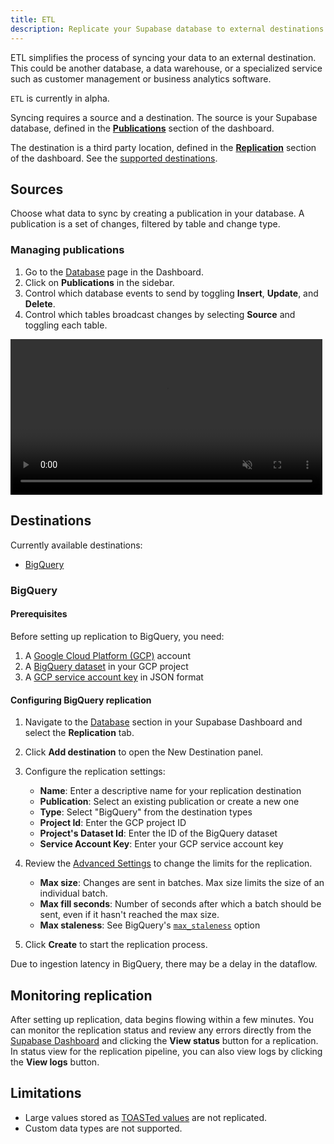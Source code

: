 ```yaml
---
title: ETL
description: Replicate your Supabase database to external destinations
---
```


ETL simplifies the process of syncing your data to an external destination. This could be another database, a data warehouse, or a specialized service such as customer management or business analytics software.

<Admonition type="caution">

`ETL` is currently in alpha.

</Admonition>

Syncing requires a source and a destination. The source is your Supabase database, defined in the [**Publications**](https://supabase.com/dashboard/project/_/database/publications) section of the dashboard.

The destination is a third party location, defined in the [**Replication**](https://supabase.com/dashboard/project/_/database/replication) section of the dashboard. See the [supported destinations](#destinations).

## Sources

Choose what data to sync by creating a publication in your database. A publication is a set of changes, filtered by table and change type.

### Managing publications

1. Go to the [Database](https://supabase.com/dashboard/project/_/database/tables) page in the Dashboard.
2. Click on **Publications** in the sidebar.
3. Control which database events to send by toggling **Insert**, **Update**, and **Delete**.
4. Control which tables broadcast changes by selecting **Source** and toggling each table.

<video width="99%" muted playsInline controls={true}>
  <source
    src="https://xguihxuzqibwxjnimxev.supabase.co/storage/v1/object/public/videos/docs/api/api-realtime.mp4"
    type="video/mp4"
  />
</video>

## Destinations

Currently available destinations:

- [BigQuery](#bigquery)

### BigQuery

#### Prerequisites

Before setting up replication to BigQuery, you need:

1. A [Google Cloud Platform (GCP)](https://cloud.google.com/gcp) account
2. A [BigQuery dataset](https://cloud.google.com/bigquery/docs/datasets-intro) in your GCP project
3. A [GCP service account key](https://cloud.google.com/iam/docs/keys-create-delete) in JSON format

#### Configuring BigQuery replication

1. Navigate to the [Database](https://supabase.com/dashboard/project/_/database/tables) section in your Supabase Dashboard and select the **Replication** tab.
2. Click **Add destination** to open the New Destination panel.
3. Configure the replication settings:
   - **Name**: Enter a descriptive name for your replication destination
   - **Publication**: Select an existing publication or create a new one
   - **Type**: Select "BigQuery" from the destination types
   - **Project Id**: Enter the GCP project ID
   - **Project's Dataset Id**: Enter the ID of the BigQuery dataset
   - **Service Account Key**: Enter your GCP service account key
4. Review the [Advanced Settings](#advanced-settings) to change the limits for the replication.

    - **Max size**: Changes are sent in batches. Max size limits the size of an individual batch.
    - **Max fill seconds**: Number of seconds after which a batch should be sent, even if it hasn't reached the max size.
    - **Max staleness**: See BigQuery's [`max_staleness`](https://cloud.google.com/bigquery/docs/change-data-capture#manage_table_staleness) option

5. Click **Create** to start the replication process.

<Admonition type="info">

Due to ingestion latency in BigQuery, there may be a delay in the dataflow.

</Admonition>

## Monitoring replication

After setting up replication, data begins flowing within a few minutes. You can monitor the replication status and review any errors directly from the [Supabase Dashboard](https://supabase.com/dashboard/project/_/database/replication) and clicking the **View status** button for a replication. In status view for the replication pipeline, you can also view logs by clicking the **View logs** button.

## Limitations

- Large values stored as [TOASTed values](https://www.postgresql.org/docs/current/storage-toast.html) are not replicated.
- Custom data types are not supported.
